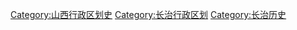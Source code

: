 [[Category:山西行政区划史|Category:山西行政区划史]]
[[Category:长治行政区划|Category:长治行政区划]]
[[Category:长治历史|Category:长治历史]]